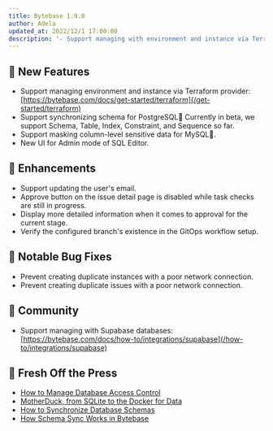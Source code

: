 ```yaml
---
title: Bytebase 1.9.0
author: Adela
updated_at: 2022/12/1 17:00:00
description: '- Support managing with environment and instance via Terraform provider. - Support synchronizing schema for PostgreSQL. - Support masking column-level sensitive data. - New UI for Admin mode of SQL Editor.'
---
```



## 🚀 New Features

- Support managing environment and instance via Terraform provider: [https://bytebase.com/docs/get-started/terraform](/get-started/terraform)
- Support synchronizing schema for PostgreSQL🐘 Currently in beta, we support Schema, Table, Index, Constraint, and Sequence so far.
- Support masking column-level sensitive data for MySQL🐬.
- New UI for Admin mode of SQL Editor.

## 🎄 Enhancements

- Support updating the user's email.
- Approve button on the issue detail page is disabled while task checks are still in progress.
- Display more detailed information when it comes to approval for the current stage.
- Verify the configured branch's existence in the GitOps workflow setup.

## 🐞 Notable Bug Fixes

- Prevent creating duplicate instances with a poor network connection.
- Prevent creating duplicate issues with a poor network connection.

## 🎠 Community

- Support managing with Supabase databases: [https://bytebase.com/docs/how-to/integrations/supabase](/how-to/integrations/supabase)

## 📰 Fresh Off the Press

- [How to Manage Database Access Control](/blog/how-to-manage-database-access-control)
- [MotherDuck, from SQLite to the Docker for Data](/blog/motherduck-from-sqlite-to-the-docker-for-data)
- [How to Synchronize Database Schemas](/tutorials/how-to-synchronize-database-schemas)
- [How Schema Sync Works in Bytebase](/blog/how-schema-sync-work)

<InstallUpgrade />
